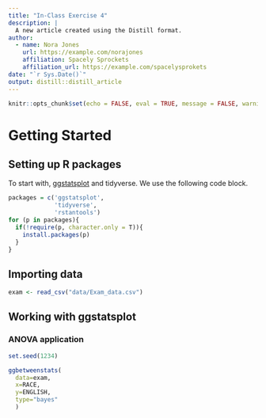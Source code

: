 ```yaml
---
title: "In-Class Exercise 4"
description: |
  A new article created using the Distill format.
author:
  - name: Nora Jones 
    url: https://example.com/norajones
    affiliation: Spacely Sprockets
    affiliation_url: https://example.com/spacelysprokets
date: "`r Sys.Date()`"
output: distill::distill_article
---
```


```r
knitr::opts_chunk$set(echo = FALSE, eval = TRUE, message = FALSE, warning = FALSE, fig.retina = 3)

```

# Getting Started

## Setting up R packages

To start with, [ggstatsplot](https://indrajeetpatil.github.io/ggstatsplot/) and tidyverse. We use the following code block. 

```r
packages = c('ggstatsplot',
             'tidyverse', 
             'rstantools')
for (p in packages){
  if(!require(p, character.only = T)){
    install.packages(p)
  }
}
```

## Importing data
```r
exam <- read_csv("data/Exam_data.csv")
```

## Working with ggstatsplot

### ANOVA application
```r
set.seed(1234)

ggbetweenstats( 
  data=exam, 
  x=RACE, 
  y=ENGLISH, 
  type="bayes"
  )
```






